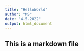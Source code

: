 ---
title: "HelloWorld"
author: "MS"
date: "4-5-2022"
output: html_document
---

## This is a markdown file